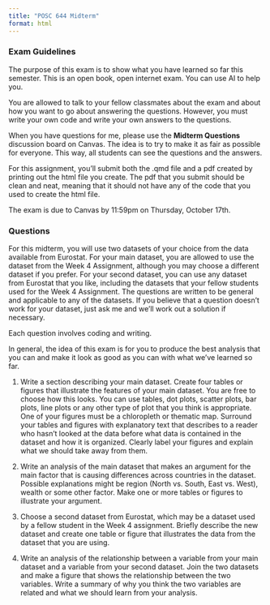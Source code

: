 ```yaml
---
title: "POSC 644 Midterm"
format: html
---
```


### Exam Guidelines

The purpose of this exam is to show what you have learned so far this semester. This is an open book, open internet exam. You can use AI to help you. 

You are allowed to talk to your fellow classmates about the exam and about how you want to go about answering the questions. However, you must write your own code and write your own answers to the questions. 

When you have questions for me, please use the **Midterm Questions** discussion board on Canvas. The idea is to try to make it as fair as possible for everyone. This way, all students can see the questions and the answers.

For this assignment, you'll submit both the .qmd file and a pdf created by printing out the html file you create. The pdf that you submit should be clean and neat, meaning that it should not have any of the code that you used to create the html file.

The exam is due to Canvas by 11:59pm on Thursday, October 17th. 

### Questions

For this midterm, you will use two datasets of your choice from the data available from Eurostat. For your main dataset, you are allowed to use the dataset from the Week 4 Assignment, although you may choose a different dataset if you prefer. For your second dataset, you can use any dataset from Eurostat that you like, including the datasets that your fellow students used for the Week 4 Assignment. The questions are written to be general and applicable to any of the datasets. If you believe that a question doesn't work for your dataset, just ask me and we'll work out a solution if necessary. 

Each question involves coding and writing. 

In general, the idea of this exam is for you to produce the best analysis that you can and make it look as good as you can with what we've learned so far. 

1. Write a section describing your main dataset. Create four tables or figures that illustrate the features of your main dataset. You are free to choose how this looks. You can use tables, dot plots, scatter plots, bar plots, line plots or any other type of plot that you think is appropriate. One of your figures must be a chloropleth or thematic map. Surround your tables and figures with explanatory text that describes to a reader who hasn't looked at the data before what data is contained in the dataset and how it is organized. Clearly label your figures and explain what we should take away from them. 

2. Write an analysis of the main dataset that makes an argument for the main factor that is causing differences across countries in the dataset. Possible explanations might be region (North vs. South, East vs. West), wealth or some other factor. Make one or more tables or figures to illustrate your argument. 

3. Choose a second dataset from Eurostat, which may be a dataset used by a fellow student in the Week 4 assignment. Briefly describe the new dataset and create one table or figure that illustrates the data from the dataset that you are using.

4. Write an analysis of the relationship between a variable from your main dataset and a variable from your second dataset. Join the two datasets and make a figure that shows the relationship between the two variables. Write a summary of why you think the two variables are related and what we should learn from your analysis. 

